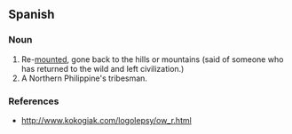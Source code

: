 ==Spanish==

===Noun===
{{infl|es|noun}}

# Re-[[mount]]ed, gone back to the hills or mountains (said of someone who has returned to the wild and left civilization.)
# A Northern Philippine's tribesman.

===References===
* http://www.kokogiak.com/logolepsy/ow_r.html